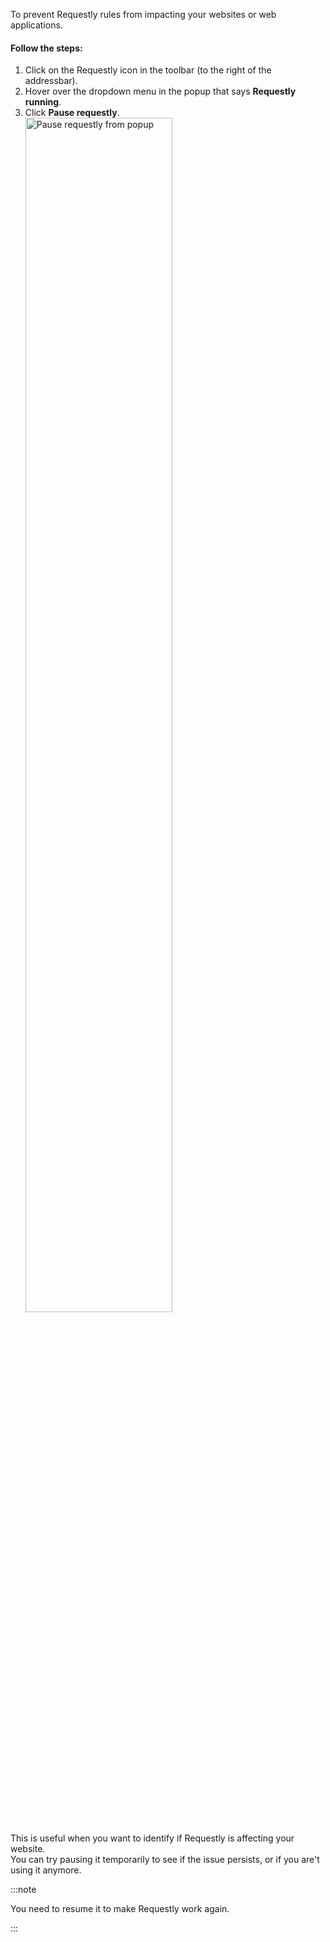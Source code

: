 To prevent Requestly rules from impacting your websites or web applications.

#### Follow the steps:

1. Click on the Requestly icon in the toolbar (to the right of the addressbar).
2. Hover over the dropdown menu in the popup that says **Requestly running**.
3. Click **Pause requestly**.<br />
   <img
     width="70%"
     alt="Pause requestly from popup"
     src="/img/docs/popup-pause.webp"
   />

This is useful when you want to identify if Requestly is affecting your website.<br/>
You can try pausing it temporarily to see if the issue persists, or if you are't using it anymore.

:::note

You need to resume it to make Requestly work again.

:::
